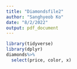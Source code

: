 ```yaml
---
title: "Diamondsfile2"
author: "Sanghyeob Ko"
date: "8/2/2022"
output: pdf_document
---
```

```r
library(tidyverse)
library(dplyr)
diamonds%>%
  select(price, color, x)
```
